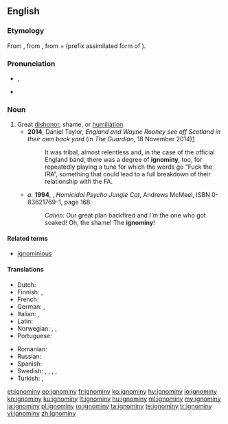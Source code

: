 ==English==

===Etymology===
From {{etyl|fr|en}} {{term|ignominie|lang=fr}}, from {{etyl|la|en}} {{term|ignominia|ignōminia|lang=la}}, from {{term|ig-||not|lang=la}} + {{term|nomen||name|lang=la}} (prefix assimilated form of {{term|in-|lang=la}}).

===Pronunciation===
* {{a|UK, US}} {{enPR|ĭg'nə-mĭn'ē}}, {{IPA|/ˈɪɡnəmɪni/|lang=en}}
* {{a|US also}} {{IPA|/ˈɪɡnɑmɪni/|lang=en}}

===Noun===
{{en-noun|ignominies}}

# Great [[dishonor]], shame, or [[humiliation]].
#* '''2014''', Daniel Taylor, ''England and Wayne Rooney see off Scotland in their own back yard'' (in ''The Guardian'', 18 November 2014)[http://www.theguardian.com/football/2014/nov/18/scotland-england-international-friendly-match-report]
#*: It was tribal, almost relentless and, in the case of the official England band, there was a degree of '''ignominy''', too, for repeatedly playing a tune for which the words go “Fuck the IRA”, something that could lead to a full breakdown of their relationship with the FA.
#* ''a.'' '''1994''', {{w|Bill Watterson}}, ''Homicidal Psycho Jungle Cat'', Andrews McMeel, ISBN 0-83621769-1, page 168:
#*: ''Calvin:'' Our great plan backfired and ''I'm''<!--italic and bold--> the one who got soaked! Oh, the shame! The '''ignominy'''!<!--original in majuscules-->

====Related terms====
* [[ignominious]]

====Translations====
{{trans-top|Great dishonor, shame, or humiliation}}
* Dutch: {{t+|nl|schaamte}}
* Finnish: {{t|fi|häpeä}}, {{t|fi|häpeällinen teko}}
* French: {{t+|fr|ignominie|f}}
* German: {{t+|de|Schmach|m}}, {{t+|de|Schande|f}}
* Italian: {{t+|it|ignominia|f}}, {{t+|it|infamia|f}}
* Latin: {{t|la|ignominia}}
* Norwegian: {{t|no|skjensel|m}}, {{t|no|vanære|m}}, {{t|no|skam|m}}
* Portuguese: {{t+|pt|ignomínia|f}}
{{trans-mid}}
* Romanian: {{t+|ro|ignominie|f}}
* Russian: {{t+|ru|бесчестье|n}}
* Spanish: {{t+|es|ignominia}}
* Swedish: {{t+|sv|vanära}}, {{t+|sv|skam}}, {{t+|sv|nesa}}, {{t|sv|skymf}}, {{t+|sv|smälek}}
* Turkish: {{t+|tr|alçaklık}}, {{t+|tr|rezalet}}
{{trans-bottom}}

[[et:ignominy]]
[[eo:ignominy]]
[[fr:ignominy]]
[[ko:ignominy]]
[[hy:ignominy]]
[[io:ignominy]]
[[kn:ignominy]]
[[ku:ignominy]]
[[lt:ignominy]]
[[hu:ignominy]]
[[ml:ignominy]]
[[my:ignominy]]
[[ja:ignominy]]
[[pl:ignominy]]
[[ro:ignominy]]
[[ta:ignominy]]
[[te:ignominy]]
[[tr:ignominy]]
[[vi:ignominy]]
[[zh:ignominy]]